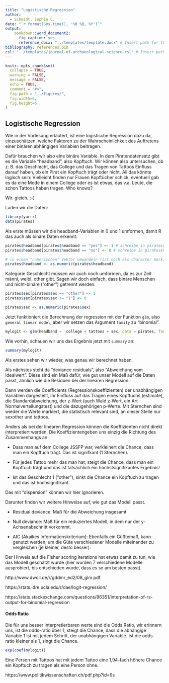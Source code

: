 ```yaml
---
title: "Logistische Regression"
author:
  - Schmidt, Sophie C.
date: "`r format(Sys.time(), '%d %B, %Y')`"
output: 
    bookdown::word_document2:
      fig_caption: yes
      reference_docx: "../templates/template.docx" # Insert path for the DOCX file
bibliography: references.bib
csl: "../templates/journal-of-archaeological-science.csl" # Insert path for the bib-style
---
```



```r
knitr::opts_chunk$set(
  collapse = TRUE,
  warning = FALSE,
  message = FALSE,
  echo = TRUE,
  comment = "#>",
  fig.path = "../figures/",
  fig.width=6, 
  fig.height=6
)
```


## Logistische Regression

Wie in der Vorlesung erläutert, ist eine logistische Regression dazu da, einzuschätzen, welche Faktoren zu der Wahrscheinlichkeit des Auftretens einer binären abhängigen Variablen beitragen.

Dafür brauchen wir also eine binäre Variable.
In dem Piratendatensatz gibt es die Variable "headband", also Kopftuch. Wir können also untersuchen, ob z. B. das Geschlecht, das College und das Tragen von Tattoos Einfluss darauf haben, ob ein Pirat ein Kopftuch trägt oder nicht. All das könnte logisch sein: Vielleicht finden nur Frauen Kopftücher schick, eventuell gab es da eine Mode in einem College oder es ist etwas, das v.a. Leute, die schon Tattoos haben tragen. Who knows? 

Wir. gleich. ;-)

Laden wir die Daten:

```r
library(yarrr)
data(pirates)
```

Als erste müssen wir die headband-Variablen in 0 und 1 umformen, damit R das auch als binäre Daten erkennt:
```r
pirates$headband[pirates$headband == "yes"] <- 1 # schreibe in pirates$headband, da wo in der Spalte headband "yes" steht, eine 1 hin
pirates$headband[pirates$headband == "no"] <- 0 # schreibe in pirates$headband, da wo in der Spalte headband "no" steht, eine 0 hin

# in einen "numerischen" Vektor umwandeln (ist noch als character markiert)
pirates$headband <- as.numeric(pirates$headband)
```

Kategorie Geschlecht müssen wir auch noch umformen, da es zur Zeit männl, weibl, other gibt. Sagen wir doch einfach, dass binäre Menschen und nicht-binäre ("other") getrennt werden:

```r
pirates$sex[pirates$sex == "other"] <- 1
pirates$sex[pirates$sex != "1"] <- 0

pirates$sex <- as.numeric(pirates$sex)

```



Jetzt funktioniert die Berechnung der regression mit der Funktion `glm`, also `general linear model`, aber wir setzen das Argument `family` zu "binomial".

```r
mylogit <- glm(headband ~  college + tattoos + sex, data = pirates, family = "binomial")
```

Wie vorhin, schauen wir uns das Ergebnis jetzt mit `summary` an:

```r
summary(mylogit)
```

Als erstes sehen wir wieder, was genau wir berechnet haben. 

Als nächstes steht da "deviance residuals", also "Abweichung vom Idealwert". Diese sind ein Maß dafür, wie gut unser Modell auf die Daten passt, ähnlich wie die Residuen bei der linearen Regression.

Dann werden die Coefficients (Regressionskoeffizienten) der unabhängigen Variablen dargestellt, ihr Einfluss auf das Tragen eines Kopftuchs (estimate), die Standardabweichung, der z-Wert (auch Wald z-Wert, ein Art Normalverteilungstest) und die dazugehörigen p-Werte. Mit Sternchen sind wieder die Werte markiert, die statistisch relevant sind, an dieser Stelle nur sexother und tattoos.

Anders als bei der linearen Regression können die Koeffizienten nicht direkt interpretiert werden. Die Koeffizientengeben uns einzig die Richtung des Zusammenhangs an. 

 - Dass man auf dem College JSSFP war, verkleinert die Chance, dass man ein Kopftuch trägt. Das ist signifkant (1 Sternchen).
 
 - Für jedes Tattoo mehr das man hat, steigt die Chance, dass man ein Kopftuch trägt und das ist tatsächlich ein höchstsignifikantes Ergebnis!
 
 - Ist das Geschlecht 1 ("other"), sinkt die Chance ein Kopftuch zu tragen und das ist hochsignifikant.
 
 Das mit "dispersion" können wir hier ignorieren.

Darunter finden wir weitere Hinweise auf, wie gut das Modell passt. 

 - Residual deviance: Maß für die Abweichung insgesamt
 
 - Null deviance: Maß für ein reduziertes Modell, in dem nur der y-Achsenabschnitt vorkommt.
 
 - AIC (Akaikes Informationskriterium): Ebenfalls ein Güßtemaß, kann genutzt werden, um die Güte verschiedener Modelle miteinander zu vergleichen (je kleiner, desto besser).
 
Der Hinweis auf die Fisher scoring iterations hat etwas damit zu tun, wie das Modell geschätzt wurde (hier wurden 7 verschiedene Modelle ausprobiert, bis entschieden wurde, dass es so am besten passt).

http://www.dwoll.de/r/gddmr_ed2/08_glm.pdf 

https://stats.idre.ucla.edu/r/dae/logit-regression/ 

https://stats.stackexchange.com/questions/86351/interpretation-of-rs-output-for-binomial-regression

#### Odds Ratio

Die für uns besser interpretierbaren werte sind die Odds Ratio, wir erinnern uns, ist die odds-ratio über 1, steigt die Chance, dass die abhängige Variable 1 ist mit jedem Schritt, der unabhängigen Variable. Ist die odds-ratio kleiner als 1, singt die Chance.

```r
exp(coef(mylogit))

```

Eine Person mit Tattoos hat mit jedem Tattoo eine 1,94-fach höhere Chance ein Kopftuch zu tragen als eine Person ohne.

https://www.politikwissenschaften.ch/pdf.php?id=9s


